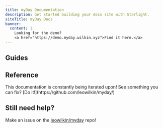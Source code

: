 ```yaml
---
title: myDay Documentation
description: Get started building your docs site with Starlight.
siteTitle: myDay Docs
banner:
  content: |
    Looking for the demo?
    <a href="https://demo.myday.wilkin.xyz">Find it here.</a>
---
```



## Guides

<CardGrid>
	<LinkCard title="Add a Card" href='guides/adding-cards' />
	<LinkCard title="Add a New Tab" href='guides/new-tab' />
	<LinkCard title="SVG Docs" href='guides/svg' />
</CardGrid>

## Reference

<CardGrid>
	<LinkCard title="Add a Card" href='guides/adding-cards' />
	<LinkCard title="Add a New Tab" href='guides/new-tab' />
	<LinkCard title="SVG Docs" href='guides/svg' />
</CardGrid>

<Aside type="tip">This documentation is constantly being iterated upon! See something you can fix? [Do it!](https://github.com/leowilkin/myday/)</Aside>

## Still need help?

Make an issue on the [leowilkin/myday](https://github.com/leowilkin/myday/issues) repo! 
